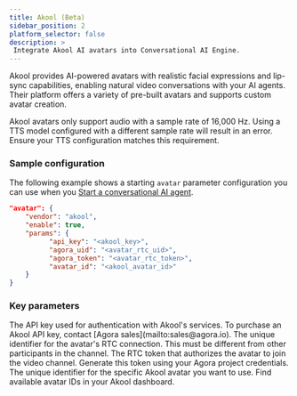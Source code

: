 ```yaml
---
title: Akool (Beta)
sidebar_position: 2
platform_selector: false
description: >
 Integrate Akool AI avatars into Conversational AI Engine.
---
```



Akool provides AI-powered avatars with realistic facial expressions and lip-sync capabilities, enabling natural video conversations with your AI agents. Their platform offers a variety of pre-built avatars and supports custom avatar creation.

<Admonition type="info">
Akool avatars only support audio with a sample rate of 16,000 Hz. Using a TTS model configured with a different sample rate will result in an error. Ensure your TTS configuration matches this requirement.
</Admonition>

### Sample configuration

The following example shows a starting `avatar` parameter configuration you can use when you [Start a conversational AI agent](/conversational-ai/rest-api/join).

```json
"avatar": {
    "vendor": "akool",
    "enable": true,
    "params": {
          "api_key": "<akool_key>",
          "agora_uid": "<avatar_rtc_uid>",
          "agora_token": "<avatar_rtc_token>",
          "avatar_id": "<akool_avatar_id>"
    }
}
```

### Key parameters

<ParameterList title="params" required={true}>
 <Parameter name="api_key" type="string" required={true}>  
 The API key used for authentication with Akool's services. 
 
 <Admonition type="info">
 To purchase an Akool API key, contact [Agora sales](mailto:sales@agora.io).
 </Admonition>
 </Parameter>
 <Parameter name="agora_uid" type="string" required={true}>
 The unique identifier for the avatar's RTC connection. This must be different from other participants in the channel.
 </Parameter>
 <Parameter name="agora_token" type="string" required={false}>  
 The RTC token that authorizes the avatar to join the video channel. Generate this token using your Agora project credentials.
 </Parameter>
 <Parameter name="avatar_id" type="string" required={true}>
 The unique identifier for the specific Akool avatar you want to use. Find available avatar IDs in your Akool dashboard.
 </Parameter>
</ParameterList>
